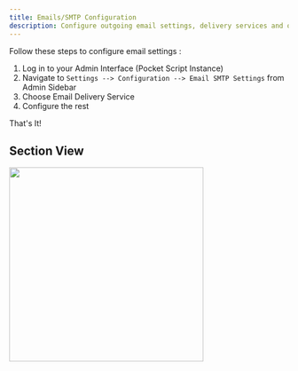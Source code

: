 ```yaml
---
title: Emails/SMTP Configuration
description: Configure outgoing email settings, delivery services and otp verifications
---
```


Follow these steps to configure email settings :

  1. Log in to your Admin Interface (Pocket Script Instance)
  2. Navigate to `Settings --> Configuration --> Email SMTP Settings` from Admin Sidebar
  3. Choose Email Delivery Service
  4. Configure the rest

That's It!

## Section View

<img height="350" src="/images/web-smtp-settings.png" />


<HelpSnippet/>